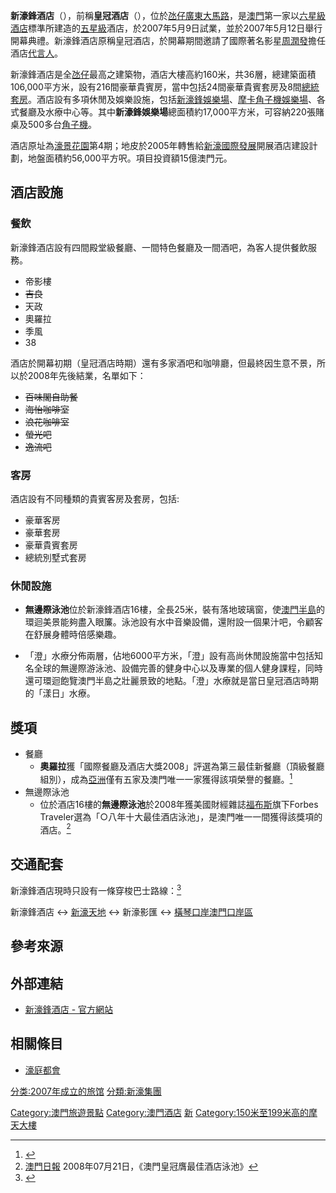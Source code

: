 {{macau_hotel_info
| hotel_name     = 新濠鋒酒店
| hotel_name_pt  = ALTIRA
| hotel_name_en  = 
| logo           = Altira Macau Hotel logo.svg
| logotitle      = 
| photo          = Crown Macau 2008.jpg
| photo_title    =
| date_open      = 2007年5月12日
| district       = 氹仔
| address        = 廣東大馬路
| owner          = [[新濠國際發展有限公司|新濠國際發展有限公司]]
| star           = 五星級豪華{{ref label|1|^|^}}
| rooms          = 216間
| theme          = 
| shows          = 
| attractions    = 
| restaurant     = ''帝影樓''<br />''吉良''<br />''天政''<br />''奧羅拉''<br />''季風''<br /><del>''百味閣自助餐''</del><br /><del>''海怡咖啡室''</del><br /><del>''浪花咖啡室''</del><br /><del>''螢光吧''</del><br /><del>''逸流吧''</del><br />''38''
| hotel_manage   = [[新濠博亞博彩(澳門)股份有限公司|新濠博亞博彩(澳門)股份有限公司]]
| casino_name    = 新濠鋒娛樂場
| club           = [[新濠會|新濠會]]、[[皇璽會|皇璽會]]
| slot_table     = 220張
| slot_machine   = 500台
| casino_manage  = [[新濠博亞博彩(澳門)股份有限公司|新濠博亞博彩(澳門)股份有限公司]]
| key_people     = [[何猷龍|何猷龍]]
| names_pre      = 皇冠酒店
| website        = [http://www.altiramacau.com/ 新濠鋒官方網址]
| others         = {{note label|1|^|^}} 酒店以六星級標準設計，但[[澳門旅遊局|澳門旅遊局]]所訂的酒店星級標準最高為五星級豪華，故只可被分類為五星級豪華酒店。
}}

'''新濠鋒酒店'''（{{lang-en|'''ALTIRA'''}}），前稱'''皇冠酒店'''（{{lang-pt|'''Crown Macau'''}}），位於[[氹仔|氹仔]][[廣東大馬路|廣東大馬路]]，是[[澳門|澳門]]第一家以[[六星級|六星級]][[酒店|酒店]]標準所建造的[[五星級|五星級]]酒店，於2007年5月9日試業，並於2007年5月12日舉行開幕典禮。新濠鋒酒店原稱皇冠酒店，於開幕期間邀請了國際著名影星[[周潤發|周潤發]]擔任酒店[[代言人|代言人]]。

新濠鋒酒店是全[[氹仔|氹仔]]最高之建築物，酒店大樓高約160米，共36層，總建築面積106,000平方米，設有216間豪華貴賓房，當中包括24間豪華貴賓套房及8間[[總統套房|總統套房]]。酒店設有多項休閒及娛樂設施，包括[[新濠鋒娛樂場|新濠鋒娛樂場]]、[[摩卡角子機娛樂場|摩卡角子機娛樂場]]、各式餐廳及水療中心等。其中'''新濠鋒娛樂場'''總面積約17,000平方米，可容納220張賭桌及500多台[[角子機|角子機]]。

酒店原址為[[濠景花園|濠景花園]]第4期；地皮於2005年轉售給[[新濠國際發展|新濠國際發展]]開展酒店建設計劃，地盤面積約56,000平方呎。項目投資額15億澳門元。

==酒店設施==
=== 餐飲 ===
新濠鋒酒店設有四間殿堂級餐廳、一間特色餐廳及一間酒吧，為客人提供餐飲服務。
*帝影樓
*<del>吉良</del>
*天政
*奧羅拉
*季風
*38

酒店於開幕初期（皇冠酒店時期）還有多家酒吧和咖啡廳，但最終因生意不景，所以於2008年先後結業，名單如下：
*<del>百味閣自助餐</del>
*<del>海怡咖啡室</del>
*<del>浪花咖啡室</del>
*<del>螢光吧</del>
*<del>逸流吧</del>

=== 客房 ===
酒店設有不同種類的貴賓客房及套房，包括:
*豪華客房
*豪華套房
*豪華貴賓套房
*總統別墅式套房

=== 休閒設施 ===
*'''無邊際泳池'''位於新濠鋒酒店16樓，全長25米，裝有落地玻璃窗，使[[澳門半島|澳門半島]]的環迴美景能夠盡入眼簾。泳池設有水中音樂設備，還附設一個果汁吧，令顧客在舒展身體時倍感樂趣。

*「澄」水療分佈兩層，佔地6000平方米，「澄」設有高尚休閒設施當中包括知名全球的無邊際游泳池、設備完善的健身中心以及專業的個人健身課程，同時還可環迴飽覽澳門半島之壯麗景致的地點。「澄」水療就是當日皇冠酒店時期的「漾日」水療。

== 獎項 ==
*餐廳
**'''奧羅拉'''獲「國際餐廳及酒店大獎2008」評選為第三最佳新餐廳（頂級餐廳組別），成為[[亞洲|亞洲]]僅有五家及澳門唯一一家獲得該項榮譽的餐廳。<ref>{{Cite web |url=http://www.youaomen.com/view.php?tid=2729 |title=游澳門﹣《澳門皇冠旗下餐廳榮獲國際榮譽大獎》 |access-date=2009-04-14 |archive-url=https://web.archive.org/web/20080731144956/http://www.youaomen.com/view.php?tid=2729 |archive-date=2008-07-31 |dead-url=yes }}</ref>
*無邊際泳池
**位於酒店16樓的'''無邊際泳池'''於2008年獲美國財經雜誌[[福布斯|福布斯]]旗下Forbes Traveler選為「○八年十大最佳酒店泳池」，是澳門唯一一間獲得該獎項的酒店。<ref>[[澳門日報|澳門日報]] 2008年07月21日，《澳門皇冠膺最佳酒店泳池》</ref>

== 交通配套 ==
新濠鋒酒店現時只設有一條穿梭巴士路線：<ref>{{Cite web |url=https://www.altiramacau.com/tc/about-us/getting-here.html |title=存档副本 |access-date=2018-08-12 |archive-date=2019-08-21 |archive-url=https://web.archive.org/web/20190821014038/https://www.altiramacau.com/tc/about-us/getting-here.html |dead-url=no }}</ref>


新濠鋒酒店 ↔ [[新濠天地|新濠天地]] ↔ 新濠影匯 ↔ [[橫琴澳方口岸|橫琴口岸澳門口岸區]]

== 參考來源 ==
{{Reflist}}

== 外部連結 ==
* [http://www.altiramacau.com/ 新濠鋒酒店 - 官方網站] {{Wayback|url=http://www.altiramacau.com/ |date=20210224161043 }}

== 相關條目 ==
* [[濠庭都會|濠庭都會]]

{{新濠博亞娛樂場}}
{{澳門酒店}}

[[Category:澳門旅遊景點|Category:澳門旅遊景點]]
[[分类:2007年成立的旅馆|分类:2007年成立的旅馆]]
[[Category:澳門酒店|Category:澳門酒店]]
[[Category:澳門賭場|新]]
[[Category:150米至199米高的摩天大樓|Category:150米至199米高的摩天大樓]]
[[分類:新濠集團|分類:新濠集團]]